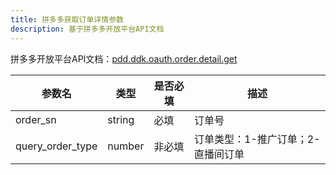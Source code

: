 ```yaml
---
title: 拼多多获取订单详情参数
description: 基于拼多多开放平台API文档
---
```


拼多多开放平台API文档：[pdd.ddk.oauth.order.detail.get](https://open.pinduoduo.com/application/document/api?id=pdd.ddk.oauth.order.detail.get)

| 参数名 | 类型 | 是否必填 | 描述 |
| --- | --- | --- | --- |
| order_sn | string | 必填 | 订单号 |
| query_order_type | number | 非必填 | 订单类型：1-推广订单；2-直播间订单 |

